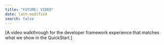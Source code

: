 ```yaml
---
title: "FUTURE: VIDEO"
date: last-modified
search: false
---
```


[A video walkthrough for the developer framework experience that matches what we show in the QuickStart.]